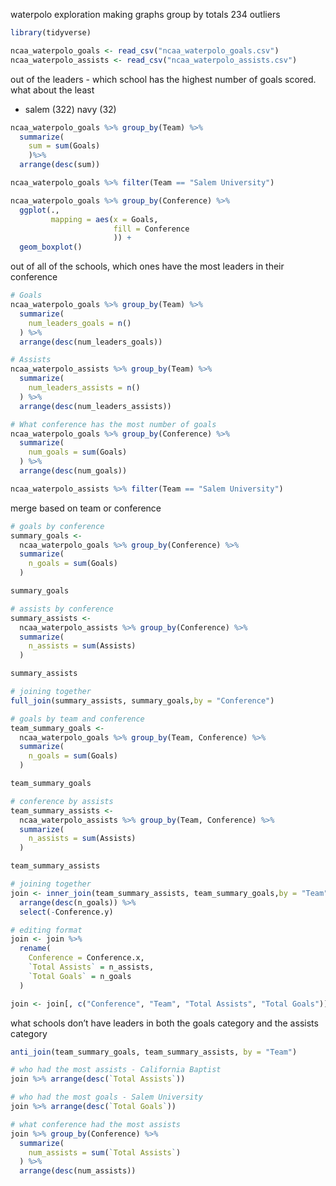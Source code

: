 
waterpolo exploration
making graphs 
group by
totals 
234 
outliers


```r
library(tidyverse)
```

```r
ncaa_waterpolo_goals <- read_csv("ncaa_waterpolo_goals.csv")
ncaa_waterpolo_assists <- read_csv("ncaa_waterpolo_assists.csv")
```
out of the leaders - which school has the highest number of goals scored. what about the least 

- salem (322) navy (32)

```r
ncaa_waterpolo_goals %>% group_by(Team) %>%
  summarize(
    sum = sum(Goals)
    )%>% 
  arrange(desc(sum))
```


```r
ncaa_waterpolo_goals %>% filter(Team == "Salem University")
```

```r
ncaa_waterpolo_goals %>% group_by(Conference) %>%
  ggplot(.,
         mapping = aes(x = Goals,
                       fill = Conference
                       )) +
  geom_boxplot()
```
out of all of the schools, which ones have the most leaders in their conference
```r
# Goals 
ncaa_waterpolo_goals %>% group_by(Team) %>%
  summarize(
    num_leaders_goals = n()
  ) %>%
  arrange(desc(num_leaders_goals))

# Assists
ncaa_waterpolo_assists %>% group_by(Team) %>%
  summarize(
    num_leaders_assists = n()
  ) %>%
  arrange(desc(num_leaders_assists))

```
```r
# What conference has the most number of goals 
ncaa_waterpolo_goals %>% group_by(Conference) %>%
  summarize(
    num_goals = sum(Goals)
  ) %>%
  arrange(desc(num_goals))
```

```r
ncaa_waterpolo_assists %>% filter(Team == "Salem University")
```
merge based on team or conference 

```r
# goals by conference
summary_goals <-
  ncaa_waterpolo_goals %>% group_by(Conference) %>%
  summarize(
    n_goals = sum(Goals)
  )

summary_goals

# assists by conference
summary_assists <-
  ncaa_waterpolo_assists %>% group_by(Conference) %>%
  summarize(
    n_assists = sum(Assists)
  )

summary_assists

# joining together
full_join(summary_assists, summary_goals,by = "Conference")
```

```r
# goals by team and conference
team_summary_goals <-
  ncaa_waterpolo_goals %>% group_by(Team, Conference) %>%
  summarize(
    n_goals = sum(Goals)
  )

team_summary_goals

# conference by assists
team_summary_assists <-
  ncaa_waterpolo_assists %>% group_by(Team, Conference) %>%
  summarize(
    n_assists = sum(Assists)
  )

team_summary_assists

# joining together
join <- inner_join(team_summary_assists, team_summary_goals,by = "Team") %>%
  arrange(desc(n_goals)) %>%
  select(-Conference.y)

# editing format 
join <- join %>%
  rename(
    Conference = Conference.x,
    `Total Assists` = n_assists,
    `Total Goals` = n_goals
  )

join <- join[, c("Conference", "Team", "Total Assists", "Total Goals")]

```

what schools don't have leaders in both the goals category and the assists category 
```r
anti_join(team_summary_goals, team_summary_assists, by = "Team")
```


```r
# who had the most assists - California Baptist
join %>% arrange(desc(`Total Assists`))

# who had the most goals - Salem University 
join %>% arrange(desc(`Total Goals`))

# what conference had the most assists 
join %>% group_by(Conference) %>%
  summarize(
    num_assists = sum(`Total Assists`)
  ) %>%
  arrange(desc(num_assists))

```



